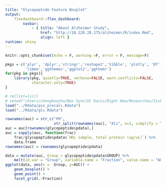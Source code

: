 ```yaml
---
title: "Glycopeptide Feature Boxplot"
output: 
    flexdashboard::flex_dashboard:
        navbar:
            - { title: "About Alzheimer Study", 
                href: "http://18.220.28.175/alzheimer/R/index.Rmd", 
                align: left }
runtime: shiny 
---
```


```r
knitr::opts_chunk$set(echo = F, warning =F, error = F, message=F)
```

```r
pkgs = c('plyr', 'dplyr','stringr','reshape2','tibble', 'plotly', 'DT',
         'limma','ggthemes','ggplot2','ggthemr')
for(pkg in pkgs){
    library(pkg, quietly=TRUE, verbose=FALSE, warn.conflicts=FALSE, 
            character.only=TRUE)
}
```

```r
# rm(list=ls())
# setwd("/Users/chenghaozhu/Box Sync/UC Davis/Right Now/Researches/Zivkovic Lab/Alzheimer_Disease_Study/R/visual")
load("../Rdata/psz_precalc.Rdata")
load("../Rdata/glc.Rdata")
```

```r
rownames(auc) = str_c("P0", 
                      str_split(rownames(auc), "Alz", n=2, simplify = TRUE)[,2])
auc = auc[rownames(glycopeptide$pdata),]
auc = sapply(auc, function(frac) 
    frac/glycopeptide$pdata$`HDL sample, total protein (ug/uL)`) %>%
    data.frame
rownames(auc) = rownames(glycopeptide$pdata)
```

```r
data = mutate(auc, Group = glycopeptide$pdata$GROUP) %>%
    melt(id.var = "Group", variable.name = "Fraction", value.name = "AUC")
ggplot(data, aes(x =  Group, y=AUC)) +
    geom_boxplot() +
    geom_point() +
    facet_grid(.~Fraction)
```